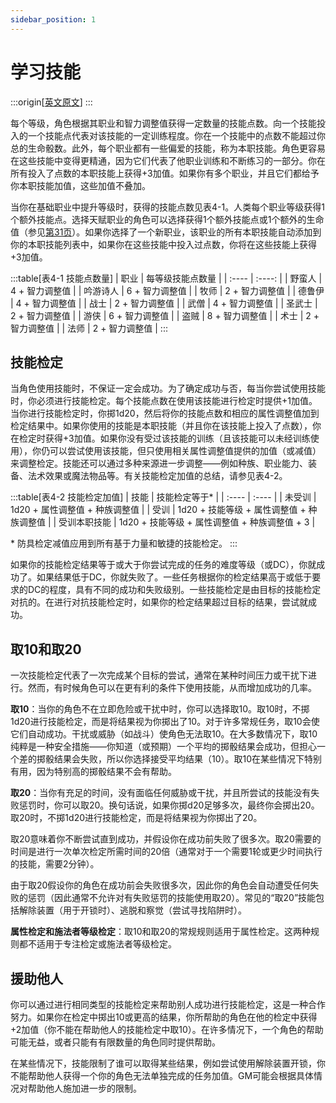 ```yaml
---
sidebar_position: 1
---
```


# 学习技能

:::origin[[英文原文](https://www.aonprd.com/Rules.aspx?ID=86)]
:::

每个等级，角色根据其职业和智力调整值获得一定数量的技能点数。向一个技能投入的一个技能点代表对该技能的一定训练程度。你在一个技能中的点数不能超过你总的生命骰数。此外，每个职业都有一些偏爱的技能，称为本职技能。角色更容易在这些技能中变得更精通，因为它们代表了他职业训练和不断练习的一部分。你在所有投入了点数的本职技能上获得+3加值。如果你有多个职业，并且它们都给予你本职技能加值，这些加值不叠加。

当你在基础职业中提升等级时，获得的技能点数见表4-1。人类每个职业等级获得1个额外技能点。选择天赋职业的角色可以选择获得1个额外技能点或1个额外的生命值（参见[第31页](/pathfinder/core_rulebook/chapter%203/character%20advancement#天赋职业)）。如果你选择了一个新职业，该职业的所有本职技能自动添加到你的本职技能列表中，如果你在这些技能中投入过点数，你将在这些技能上获得+3加值。

:::table[表4-1 技能点数量]
| 职业 | 每等级技能点数量 |
| :---- | :----: |
| 野蛮人 | 4 + 智力调整值 |
| 吟游诗人 | 6 + 智力调整值 |
| 牧师 | 2 + 智力调整值 |
| 德鲁伊 | 4 + 智力调整值 |
| 战士 | 2 + 智力调整值 |
| 武僧 | 4 + 智力调整值 |
| 圣武士 | 2 + 智力调整值 |
| 游侠 | 6 + 智力调整值 |
| 盗贼 | 8 + 智力调整值 |
| 术士 | 2 + 智力调整值 |
| 法师 | 2 + 智力调整值 |
:::

## 技能检定

当角色使用技能时，不保证一定会成功。为了确定成功与否，每当你尝试使用技能时，你必须进行技能检定。每个技能点数在使用该技能进行检定时提供+1加值。当你进行技能检定时，你掷1d20，然后将你的技能点数和相应的属性调整值加到检定结果中。如果你使用的技能是本职技能（并且你在该技能上投入了点数），你在检定时获得+3加值。如果你没有受过该技能的训练（且该技能可以未经训练使用），你仍可以尝试使用该技能，但只使用相关属性调整值提供的加值（或减值）来调整检定。技能还可以通过多种来源进一步调整——例如种族、职业能力、装备、法术效果或魔法物品等。有关技能检定加值的总结，请参见表4-2。

:::table[表4-2 技能检定加值]
| 技能 | 技能检定等于* |
| :---- | :---- |
| 未受训 | 1d20 + 属性调整值 + 种族调整值 |
| 受训 | 1d20 + 技能等级 + 属性调整值 + 种族调整值 |
| 受训本职技能 | 1d20 + 技能等级 + 属性调整值 + 种族调整值 + 3 |

\* 防具检定减值应用到所有基于力量和敏捷的技能检定。
:::

如果你的技能检定结果等于或大于你尝试完成的任务的难度等级（或DC），你就成功了。如果结果低于DC，你就失败了。一些任务根据你的检定结果高于或低于要求的DC的程度，具有不同的成功和失败级别。一些技能检定是由目标的技能检定对抗的。在进行对抗技能检定时，如果你的检定结果超过目标的结果，尝试就成功。

## 取10和取20

一次技能检定代表了一次完成某个目标的尝试，通常在某种时间压力或干扰下进行。然而，有时候角色可以在更有利的条件下使用技能，从而增加成功的几率。

**取10**：当你的角色不在立即危险或干扰中时，你可以选择取10。取10时，不掷1d20进行技能检定，而是将结果视为你掷出了10。对于许多常规任务，取10会使它们自动成功。干扰或威胁（如战斗）使角色无法取10。在大多数情况下，取10纯粹是一种安全措施——你知道（或预期）一个平均的掷骰结果会成功，但担心一个差的掷骰结果会失败，所以你选择接受平均结果（10）。取10在某些情况下特别有用，因为特别高的掷骰结果不会有帮助。

**取20**：当你有充足的时间，没有面临任何威胁或干扰，并且所尝试的技能没有失败惩罚时，你可以取20。换句话说，如果你掷d20足够多次，最终你会掷出20。取20时，不掷1d20进行技能检定，而是将结果视为你掷出了20。

取20意味着你不断尝试直到成功，并假设你在成功前失败了很多次。取20需要的时间是进行一次单次检定所需时间的20倍（通常对于一个需要1轮或更少时间执行的技能，需要2分钟）。

由于取20假设你的角色在成功前会失败很多次，因此你的角色会自动遭受任何失败的惩罚（因此通常不允许对有失败惩罚的技能使用取20）。常见的“取20”技能包括解除装置（用于开锁时）、逃脱和察觉（尝试寻找陷阱时）。

**属性检定和施法者等级检定**：取10和取20的常规规则适用于属性检定。这两种规则都不适用于专注检定或施法者等级检定。

## 援助他人

你可以通过进行相同类型的技能检定来帮助别人成功进行技能检定，这是一种合作努力。如果你在检定中掷出10或更高的结果，你所帮助的角色在他的检定中获得+2加值（你不能在帮助他人的技能检定中取10）。在许多情况下，一个角色的帮助可能无益，或者只能有有限数量的角色同时提供帮助。

在某些情况下，技能限制了谁可以取得某些结果，例如尝试使用解除装置开锁，你不能帮助他人获得一个你的角色无法单独完成的任务加值。GM可能会根据具体情况对帮助他人施加进一步的限制。





